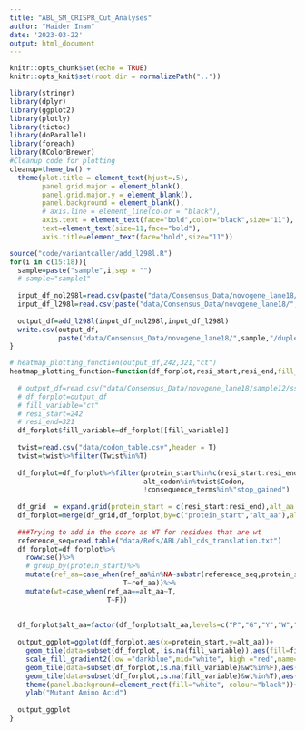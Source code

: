 ```yaml
---
title: "ABL_SM_CRISPR_Cut_Analyses"
author: "Haider Inam"
date: '2023-03-22'
output: html_document
---
```


```r
knitr::opts_chunk$set(echo = TRUE)
knitr::opts_knit$set(root.dir = normalizePath(".."))

library(stringr)
library(dplyr)
library(ggplot2)
library(plotly)
library(tictoc)
library(doParallel)
library(foreach)
library(RColorBrewer)
#Cleanup code for plotting
cleanup=theme_bw() +
  theme(plot.title = element_text(hjust=.5),
        panel.grid.major = element_blank(),
        panel.grid.major.y = element_blank(),
        panel.background = element_blank(),
        # axis.line = element_line(color = "black"),
        axis.text = element_text(face="bold",color="black",size="11"),
        text=element_text(size=11,face="bold"),
        axis.title=element_text(face="bold",size="11"))
```





```r
source("code/variantcaller/add_l298l.R")
for(i in c(15:18)){
  sample=paste("sample",i,sep = "")
  # sample="sample1"
  
  input_df_nol298l=read.csv(paste("data/Consensus_Data/novogene_lane18/",sample,"/nol298l/duplex/variant_caller_outputs/variants_unique_ann.csv",sep=""))
  input_df_l298l=read.csv(paste("data/Consensus_Data/novogene_lane18/",sample,"/l298l/duplex/variant_caller_outputs/variants_unique_ann.csv",sep=""))
  
  output_df=add_l298l(input_df_nol298l,input_df_l298l)
  write.csv(output_df,
            paste("data/Consensus_Data/novogene_lane18/",sample,"/duplex/variant_caller_outputs/variants_unique_ann.csv",sep = ""))  
}

```


```r
# heatmap_plotting_function(output_df,242,321,"ct")
heatmap_plotting_function=function(df_forplot,resi_start,resi_end,fill_variable=ct){
  
  # output_df=read.csv("data/Consensus_Data/novogene_lane18/sample12/sscs/variant_caller_outputs/variants_unique_ann.csv")
  # df_forplot=output_df
  # fill_variable="ct"
  # resi_start=242
  # resi_end=321
  df_forplot$fill_variable=df_forplot[[fill_variable]]
  
  twist=read.csv("data/codon_table.csv",header = T)
  twist=twist%>%filter(Twist%in%T)
  
  df_forplot=df_forplot%>%filter(protein_start%in%c(resi_start:resi_end),
                                 alt_codon%in%twist$Codon,
                                 !consequence_terms%in%"stop_gained")
  
  df_grid  = expand.grid(protein_start = c(resi_start:resi_end),alt_aa = unique(df_forplot$alt_aa))
  df_forplot=merge(df_grid,df_forplot,by=c("protein_start","alt_aa"),all=T)
  
  ###Trying to add in the score as WT for residues that are wt
  reference_seq=read.table("data/Refs/ABL/abl_cds_translation.txt")
  df_forplot=df_forplot%>%
    rowwise()%>%
    # group_by(protein_start)%>%
    mutate(ref_aa=case_when(ref_aa%in%NA~substr(reference_seq,protein_start,protein_start),
                            T~ref_aa))%>%
    mutate(wt=case_when(ref_aa==alt_aa~T,
                        T~F))
  
  
  df_forplot$alt_aa=factor(df_forplot$alt_aa,levels=c("P","G","Y","W","F","V","L","I","A","T","S","Q","N","M","C","E","D","R","K","H"))
  
  output_ggplot=ggplot(df_forplot,aes(x=protein_start,y=alt_aa))+
    geom_tile(data=subset(df_forplot,!is.na(fill_variable)),aes(fill=fill_variable))+
    scale_fill_gradient2(low ="darkblue",mid="white", high ="red",name="Count")+
    geom_tile(data=subset(df_forplot,is.na(fill_variable)&wt%in%F),aes(color="white"),linetype = "solid",color="white", fill = "gray90", alpha = 0.8)+
    geom_tile(data=subset(df_forplot,is.na(fill_variable)&wt%in%T),aes(color="white"),linetype = "solid",color="white", fill = "yellow", alpha = 0.4)+
    theme(panel.background=element_rect(fill="white", colour="black"))+scale_x_continuous(name="Residue on the ABL Kinase",limits=c(resi_start,resi_end),expand=c(0,0))+
    ylab("Mutant Amino Acid")
  
  output_ggplot
}
```


```r

```

